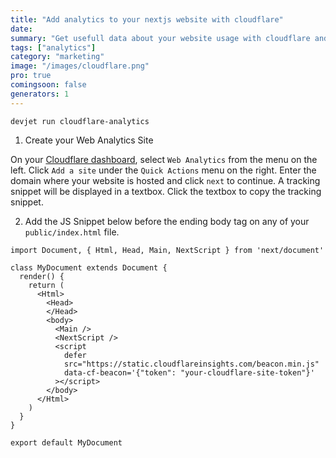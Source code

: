 ```yaml
---
title: "Add analytics to your nextjs website with cloudflare"
date: 
summary: "Get usefull data about your website usage with cloudflare and nextjs"
tags: ["analytics"]
category: "marketing"
image: "/images/cloudflare.png"
pro: true
comingsoon: false
generators: 1
---
```


```bash:generators
devjet run cloudflare-analytics
```

1. Create your Web Analytics Site

On your [Cloudflare dashboard](https://dash.cloudflare.com/), select `Web Analytics` from the menu on the left. Click `Add a site` under the `Quick Actions` menu on the right. Enter the domain where your website is hosted and click `next` to continue. A tracking snippet will be displayed in a textbox. Click the textbox to copy the tracking snippet.

2. Add the JS Snippet below before the ending body tag on any of your `public/index.html` file.

```tsx:_document.tsx {12,13,14,15,16}
import Document, { Html, Head, Main, NextScript } from 'next/document'

class MyDocument extends Document {
  render() {
    return (
      <Html>
        <Head>
        </Head>
        <body>
          <Main />
          <NextScript />
          <script
            defer
            src="https://static.cloudflareinsights.com/beacon.min.js"
            data-cf-beacon='{"token": "your-cloudflare-site-token"}'
          ></script>
        </body>
      </Html>
    )
  }
}

export default MyDocument
```
